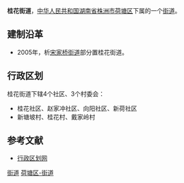{{中国乡级行政区<!---乡级行政区专用模板--->
|行政区全称 = 桂花街道
|景观照片文件名 = 
|景观照片描述 = 
|位置图文件名 = 
|位置图描述 = 
|汉语拼音 = 
|通用拼音 = 
|上级行政区 = [[湖南省|湖南省]][[株洲市|株洲市]][[荷塘区|荷塘区]]
|行政区类别 = 街道
|行政区划代码 = 430202004
|建置时间 = 2005年
|政府驻地 = 赵家冲
|地理坐标 = 
|毗邻 = 
|行政区划 = 7
|村委会 = 3
|居委会 = 4
|总面积 = 10.8平方公里
|户籍人口 = 3.2万
|户籍人口年份 = 2003
|常住人口 = 
|常住人口年份 = 
|人口密度 = 
|GDP = 
|GDP年份 = 
|邮政编码 = 412000　
|电话区号 = 
|时区 = UTC+8（[[东八区|东八区]]）
|官方网站 = 
|网站名称 = 
}}
'''桂花街道'''，[[中华人民共和国|中华人民共和国]][[湖南省|湖南省]][[株洲市|株洲市]][[荷塘区|荷塘区]]下属的一个[[街道|街道]]。

==建制沿革==
*2005年，析[[宋家桥街道|宋家桥街道]]部分置桂花街道。

==行政区划==
桂花街道下辖4个社区、3个村委会：
*桂花社区、赵家冲社区、向阳社区、新荷社区
*新塘坡村、桂花村、戴家岭村

==参考文献==
*[https://web.archive.org/web/20121116001347/http://www.xzqh.org/html/show.php?contentid=15774 行政区划网]

{{湖南小作品}}
{{株洲市荷塘区行政区划}}

[[Category:荷塘区行政区划|街道]]
[[Category:株洲乡镇|荷塘区-街道]]
